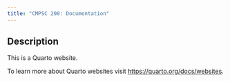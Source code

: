 ```yaml
---
title: "CMPSC 200: Documentation"
---
```


## Description 
This is a Quarto website.

To learn more about Quarto websites visit <https://quarto.org/docs/websites>.
